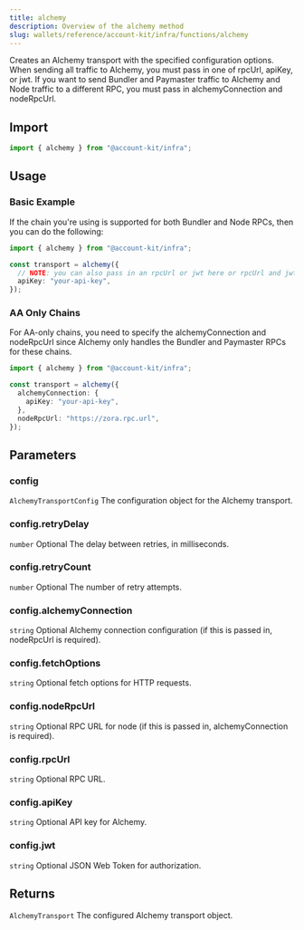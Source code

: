 ```yaml
---
title: alchemy
description: Overview of the alchemy method
slug: wallets/reference/account-kit/infra/functions/alchemy
---
```


Creates an Alchemy transport with the specified configuration options.
When sending all traffic to Alchemy, you must pass in one of rpcUrl, apiKey, or jwt.
If you want to send Bundler and Paymaster traffic to Alchemy and Node traffic to a different RPC, you must pass in alchemyConnection and nodeRpcUrl.

## Import

```ts
import { alchemy } from "@account-kit/infra";
```

## Usage

### Basic Example

If the chain you're using is supported for both Bundler and Node RPCs, then you can do the following:

```ts
import { alchemy } from "@account-kit/infra";

const transport = alchemy({
  // NOTE: you can also pass in an rpcUrl or jwt here or rpcUrl and jwt
  apiKey: "your-api-key",
});
```

### AA Only Chains

For AA-only chains, you need to specify the alchemyConnection and nodeRpcUrl since Alchemy only
handles the Bundler and Paymaster RPCs for these chains.

```ts
import { alchemy } from "@account-kit/infra";

const transport = alchemy({
  alchemyConnection: {
    apiKey: "your-api-key",
  },
  nodeRpcUrl: "https://zora.rpc.url",
});
```

## Parameters

### config

`AlchemyTransportConfig`
The configuration object for the Alchemy transport.

### config.retryDelay

`number`
Optional The delay between retries, in milliseconds.

### config.retryCount

`number`
Optional The number of retry attempts.

### config.alchemyConnection

`string`
Optional Alchemy connection configuration (if this is passed in, nodeRpcUrl is required).

### config.fetchOptions

`string`
Optional fetch options for HTTP requests.

### config.nodeRpcUrl

`string`
Optional RPC URL for node (if this is passed in, alchemyConnection is required).

### config.rpcUrl

`string`
Optional RPC URL.

### config.apiKey

`string`
Optional API key for Alchemy.

### config.jwt

`string`
Optional JSON Web Token for authorization.

## Returns

`AlchemyTransport`
The configured Alchemy transport object.
